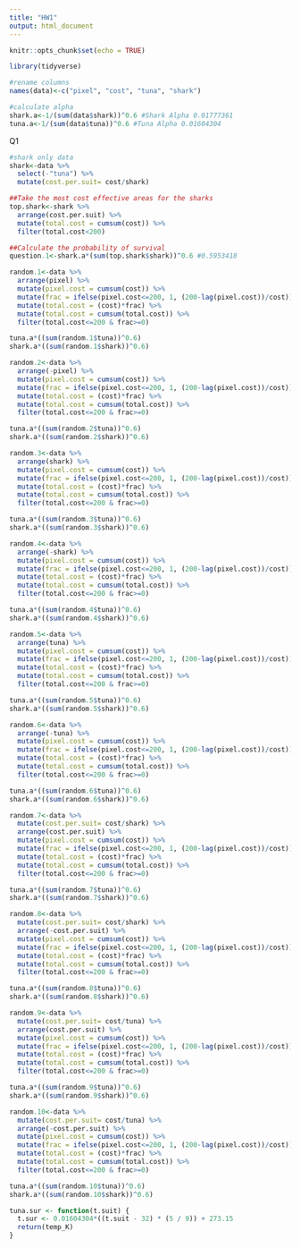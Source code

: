```yaml
---
title: "HW1"
output: html_document
---
```


```r
knitr::opts_chunk$set(echo = TRUE)
```

```r
library(tidyverse)
```

```r
#rename columns
names(data)<-c("pixel", "cost", "tuna", "shark")

#calculate alpha
shark.a<-1/(sum(data$shark))^0.6 #Shark Alpha 0.01777361
tuna.a<-1/(sum(data$tuna))^0.6 #Tuna Alpha 0.01604304

```
Q1
```r
#shark only data
shark<-data %>% 
  select(-"tuna") %>% 
  mutate(cost.per.suit= cost/shark)

##Take the most cost effective areas for the sharks
top.shark<-shark %>%
  arrange(cost.per.suit) %>% 
  mutate(total.cost = cumsum(cost)) %>% 
  filter(total.cost<200)

##Calculate the probability of survival 
question.1<-shark.a*(sum(top.shark$shark))^0.6 #0.5953418
```





```r
random.1<-data %>% 
  arrange(pixel) %>% 
  mutate(pixel.cost = cumsum(cost)) %>%
  mutate(frac = ifelse(pixel.cost<=200, 1, (200-lag(pixel.cost))/cost)) %>% 
  mutate(total.cost = (cost)*frac) %>%
  mutate(total.cost = cumsum(total.cost)) %>% 
  filter(total.cost<=200 & frac>=0)

tuna.a*((sum(random.1$tuna))^0.6)
shark.a*((sum(random.1$shark))^0.6)
```


```r
random.2<-data %>% 
  arrange(-pixel) %>% 
  mutate(pixel.cost = cumsum(cost)) %>%
  mutate(frac = ifelse(pixel.cost<=200, 1, (200-lag(pixel.cost))/cost)) %>% 
  mutate(total.cost = (cost)*frac) %>%
  mutate(total.cost = cumsum(total.cost)) %>% 
  filter(total.cost<=200 & frac>=0)

tuna.a*((sum(random.2$tuna))^0.6)
shark.a*((sum(random.2$shark))^0.6)
```


```r
random.3<-data %>% 
  arrange(shark) %>% 
  mutate(pixel.cost = cumsum(cost)) %>%
  mutate(frac = ifelse(pixel.cost<=200, 1, (200-lag(pixel.cost))/cost)) %>% 
  mutate(total.cost = (cost)*frac) %>%
  mutate(total.cost = cumsum(total.cost)) %>% 
  filter(total.cost<=200 & frac>=0)

tuna.a*((sum(random.3$tuna))^0.6)
shark.a*((sum(random.3$shark))^0.6)
```

```r
random.4<-data %>% 
  arrange(-shark) %>% 
  mutate(pixel.cost = cumsum(cost)) %>%
  mutate(frac = ifelse(pixel.cost<=200, 1, (200-lag(pixel.cost))/cost)) %>% 
  mutate(total.cost = (cost)*frac) %>%
  mutate(total.cost = cumsum(total.cost)) %>% 
  filter(total.cost<=200 & frac>=0)

tuna.a*((sum(random.4$tuna))^0.6)
shark.a*((sum(random.4$shark))^0.6)
```

```r
random.5<-data %>% 
  arrange(tuna) %>% 
  mutate(pixel.cost = cumsum(cost)) %>%
  mutate(frac = ifelse(pixel.cost<=200, 1, (200-lag(pixel.cost))/cost)) %>% 
  mutate(total.cost = (cost)*frac) %>%
  mutate(total.cost = cumsum(total.cost)) %>% 
  filter(total.cost<=200 & frac>=0)

tuna.a*((sum(random.5$tuna))^0.6)
shark.a*((sum(random.5$shark))^0.6)
```

```r
random.6<-data %>% 
  arrange(-tuna) %>% 
  mutate(pixel.cost = cumsum(cost)) %>%
  mutate(frac = ifelse(pixel.cost<=200, 1, (200-lag(pixel.cost))/cost)) %>% 
  mutate(total.cost = (cost)*frac) %>%
  mutate(total.cost = cumsum(total.cost)) %>% 
  filter(total.cost<=200 & frac>=0)

tuna.a*((sum(random.6$tuna))^0.6)
shark.a*((sum(random.6$shark))^0.6)
```

```r
random.7<-data %>%
  mutate(cost.per.suit= cost/shark) %>% 
  arrange(cost.per.suit) %>% 
  mutate(pixel.cost = cumsum(cost)) %>%
  mutate(frac = ifelse(pixel.cost<=200, 1, (200-lag(pixel.cost))/cost)) %>% 
  mutate(total.cost = (cost)*frac) %>%
  mutate(total.cost = cumsum(total.cost)) %>% 
  filter(total.cost<=200 & frac>=0)

tuna.a*((sum(random.7$tuna))^0.6)
shark.a*((sum(random.7$shark))^0.6)
```

```r
random.8<-data %>%
  mutate(cost.per.suit= cost/shark) %>% 
  arrange(-cost.per.suit) %>% 
  mutate(pixel.cost = cumsum(cost)) %>%
  mutate(frac = ifelse(pixel.cost<=200, 1, (200-lag(pixel.cost))/cost)) %>% 
  mutate(total.cost = (cost)*frac) %>%
  mutate(total.cost = cumsum(total.cost)) %>% 
  filter(total.cost<=200 & frac>=0)

tuna.a*((sum(random.8$tuna))^0.6)
shark.a*((sum(random.8$shark))^0.6)
```

```r
random.9<-data %>%
  mutate(cost.per.suit= cost/tuna) %>% 
  arrange(cost.per.suit) %>% 
  mutate(pixel.cost = cumsum(cost)) %>%
  mutate(frac = ifelse(pixel.cost<=200, 1, (200-lag(pixel.cost))/cost)) %>% 
  mutate(total.cost = (cost)*frac) %>%
  mutate(total.cost = cumsum(total.cost)) %>% 
  filter(total.cost<=200 & frac>=0)

tuna.a*((sum(random.9$tuna))^0.6)
shark.a*((sum(random.9$shark))^0.6)
```

```r
random.10<-data %>%
  mutate(cost.per.suit= cost/tuna) %>% 
  arrange(-cost.per.suit) %>% 
  mutate(pixel.cost = cumsum(cost)) %>%
  mutate(frac = ifelse(pixel.cost<=200, 1, (200-lag(pixel.cost))/cost)) %>% 
  mutate(total.cost = (cost)*frac) %>%
  mutate(total.cost = cumsum(total.cost)) %>% 
  filter(total.cost<=200 & frac>=0)

tuna.a*((sum(random.10$tuna))^0.6)
shark.a*((sum(random.10$shark))^0.6)
```

```r
tuna.sur <- function(t.suit) {
  t.sur <- 0.01604304*((t.suit - 32) * (5 / 9)) + 273.15
  return(temp_K)
}
```

